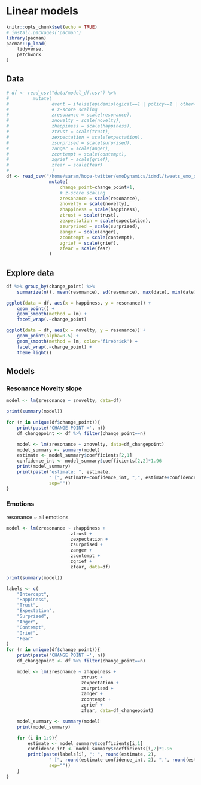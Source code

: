 # Linear models 

```r
knitr::opts_chunk$set(echo = TRUE)
# install.packages('pacman')
library(pacman)
pacman::p_load(
    tidyverse, 
    patchwork
)

```

## Data
```r
# df <- read_csv("data/model_df.csv") %>% 
#         mutate(
#                event = ifelse(epidemiological==1 | policy==1 | other==1, 1, 0),
#                # z-score scaling
#                zresonance = scale(resonance),
#                znovelty = scale(novelty),
#                zhappiness = scale(happiness), 
#                ztrust = scale(trust),
#                zexpectation = scale(expectation),
#                zsurprised = scale(surprised),
#                zanger = scale(anger),
#                zcontempt = scale(contempt), 
#                zgrief = scale(grief), 
#                zfear = scale(fear)
#                )  
df <- read_csv("/home/saram/hope-twitter/emoDynamics/idmdl/tweets_emo_date_W3_changepoints.csv") %>%
                mutate(
                    change_point=change_point+1,
                    # z-score scaling
                    zresonance = scale(resonance),
                    znovelty = scale(novelty),
                    zhappiness = scale(happiness), 
                    ztrust = scale(trust),
                    zexpectation = scale(expectation),
                    zsurprised = scale(surprised),
                    zanger = scale(anger),
                    zcontempt = scale(contempt), 
                    zgrief = scale(grief), 
                    zfear = scale(fear)
                )
```

## Explore data
```r
df %>% group_by(change_point) %>%
    summarize(n(), mean(resonance), sd(resonance), max(date), min(date))
```

```r
ggplot(data = df, aes(x = happiness, y = resonance)) + 
    geom_point() +
    geom_smooth(method = lm) + 
    facet_wrap(.~change_point)
```

```r
ggplot(data = df, aes(x = novelty, y = resonance)) + 
    geom_point(alpha=0.5) +
    geom_smooth(method = lm, color='firebrick') + 
    facet_wrap(.~change_point) + 
    theme_light()
```

## Models

### Resonance Novelty slope
```r
model <- lm(zresonance ~ znovelty, data=df)

print(summary(model))
```

```r
for (n in unique(df$change_point)){
    print(paste('CHANGE POINT =', n))
    df_changepoint <- df %>% filter(change_point==n)

    model <- lm(zresonance ~ znovelty, data=df_changepoint)
    model_summary <- summary(model)
    estimate <- model_summary$coefficients[2,1]
    confidence_int <- model_summary$coefficients[2,2]*1.96
    print(model_summary)
    print(paste("estimate: ", estimate, 
                " [", estimate-confidence_int, ",", estimate+confidence_int, "]",
                sep=""))
}
```

### Emotions
resonance ~ all emotions
```r
model <- lm(zresonance ~ zhappiness + 
                        ztrust + 
                        zexpectation + 
                        zsurprised +
                        zanger +
                        zcontempt +
                        zgrief +
                        zfear, data=df)

print(summary(model))
```

```r
labels <- c(
    "Intercept",
    "Happiness",
    "Trust",
    "Expectation",
    "Surprised",
    "Anger",
    "Contempt",
    "Grief",
    "Fear"
)
for (n in unique(df$change_point)){
    print(paste('CHANGE POINT =', n))
    df_changepoint <- df %>% filter(change_point==n)

    model <- lm(zresonance ~ zhappiness + 
                            ztrust + 
                            zexpectation + 
                            zsurprised +
                            zanger +
                            zcontempt +
                            zgrief +
                            zfear, data=df_changepoint)

    model_summary <- summary(model)
    print(model_summary)

    for (i in 1:9){
        estimate <- model_summary$coefficients[i,1]
        confidence_int <- model_summary$coefficients[i,2]*1.96
        print(paste(labels[i], ": ", round(estimate, 2), 
                " [", round(estimate-confidence_int, 2), ",", round(estimate+confidence_int, 2), "]",
                sep=""))
    }
}
```
